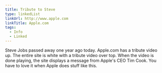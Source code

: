 ```yaml
---
title: Tribute to Steve
type: linkedList
linkUrl: http://www.apple.com
linkTitle: Apple.com
tags:
  - Info
  - Linked
---
```


Steve Jobs passed away one year ago today. Apple.com has a tribute video up. The entire site is white with a tribute video over top. When the video is done playing, the site displays a message from Apple's CEO Tim Cook. You have to love it when Apple does stuff like this.
